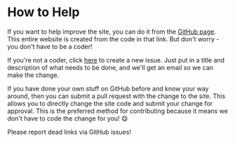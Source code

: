 # How to Help

If you want to help improve the site, you can do it from the [GitHub page](https://github.com/willquill/ibd-guide). This entire website is created from the code in that link. But don't worry - you don't have to be a coder!

If you're not a coder, click [here](https://github.com/willquill/ibd-guide/issues/new/choose) to create a new issue. Just put in a title and description of what needs to be done, and we'll get an email so we can make the change.

If you have done your own stuff on GitHub before and know your way around, then you can submit a pull request with the change to the site. This allows you to directly change the site code and submit your change for approval. This is the preferred method for contributing because it means we don't have to code the change for you! 😋

Please report dead links via GitHub issues!
